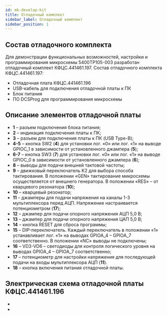 ```yaml
---
id: mk-develop-kit
title: Отладочный комплект
sidebar_label: Отладочный комплект
sidebar_position: 1
---
```


## Состав отладочного комплекта

Для демонстрации функциональных возможностей, настройки и программирования микросхемы 5400ТР105-003 разработан отладочный комплект КФЦС.441461.197.
Состав отладочного комплекта КФЦС.441461.197:

- Отладочная плата КФЦС.441461.196
- USB-кабель для подключения отладочной платы к ПК
- Блок питания
- ПО DCSProg для программирования микросхемы

## Описание элементов отладочной платы

<DocumentFigure src="/img/5400TP105-003/develop-kit/5400ТР105-003.png" caption="Отладочная плата КФЦС.441461.196" />

- **1** – разъем подключения блока питания;
- **2** – индикация подключения платы к ПК;
- **3** – разъем для подключения платы к ПК (USB Type-B);
- **4-5** – кнопка SW2 (**4**) для установки лог. «0» или лог. «1» на выводе GPIOC_1 в зависимости от установленного джампера (**5**);
- **6-7** – кнопка SW3 (**7**) для установки лог. «0» или лог. «1» на выводе GPIOC_0 в зависимости от установленного джампера (**6**);
- **8** – выводы для подачи внешней тактовой частоты;
- **9** – движковый переключатель K2 для выбора способа тактирования. В положении «GEN» тактирование микросхемы осуществляется от внешнего генератора. В положении «RES» – от кварцевого резонатора (**10**);
- **10** – кварцевый резонатор;
- **11** – джамперы для подачи напряжения на каналы 1-3 мультиплексора перед АЦП. Напряжение настраивается потенциометром (**17**);
- **12** – джампер для подачи опорного напряжения АЦП 5,0 В;
- **13** – джампер для подачи опорного напряжения ЦАП 5,0 В;
- **14** – кнопка RESET для сброса программы;
- **15** – DIP-переключатель. Каждый переключатель в положении «1» устанавливает лог. «1» на выводах GPIOA_4 – GPIOA_7 соответственно. В положении «NC» выводы не подключены;
- **16** – VD3-VD6 – светодиоды для контроля логического уровня на выводах GPIOA_4 – GPIOA_7 соответственно;
- **17** – потенциометр для настройки напряжения для последующей подачи на входы мультиплексора АЦП (**11**).
- **18** – кнопка включения питания отладочной платы.

## Электрическая схема отладочной платы КФЦС.441461.196

- <DocumentLink src='/files/5400TP105-003/КФЦС.758725.408_ОК_105-003.pdf' label='Электрическая схема отладочного комплекта.pdf'/>

- <DocumentLink src='/files/5400TP105-003/Таблица_компонентов_105-003.pdf' label='Таблица компонентов отладочного комплекта.pdf'/>